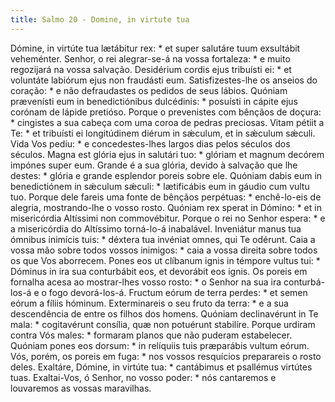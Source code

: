 ```yaml
---
title: Salmo 20 - Domine, in virtute tua
---
```


<div class="grid grid-cols-2 gap-5">
  <span class="text-justify">
    Dómine, in virtúte tua lætábitur rex: * et super salutáre tuum exsultábit
    veheménter.
  </span>
  <span class="text-justify">
    Senhor, o rei alegrar-se-á na vossa fortaleza: * e muito regozijará na vossa
    salvação.
  </span>
  <span class="text-justify">
    Desidérium cordis ejus tribuísti ei: * et voluntáte labiórum ejus non
    fraudásti eum.
  </span>
  <span class="text-justify">
    Satisfizestes-lhe os anseios do coração: * e não defraudastes os pedidos de
    seus lábios.
  </span>
  <span class="text-justify">
    Quóniam prævenísti eum in benedictiónibus dulcédinis: * posuísti in cápite
    ejus corónam de lápide pretióso.
  </span>
  <span class="text-justify">
    Porque o prevenistes com bênçãos de doçura: * cingistes a sua cabeça com uma
    coroa de pedras preciosas.
  </span>
  <span class="text-justify">
    Vitam pétiit a Te: * et tribuísti ei longitúdinem diérum in sǽculum, et in
    sǽculum sǽculi.
  </span>
  <span class="text-justify">
    Vida Vos pediu: * e concedestes-lhes largos dias pelos séculos dos séculos.
  </span>
  <span class="text-justify">
    Magna est glória ejus in salutári tuo: * glóriam et magnum decórem impónes
    super eum.
  </span>
  <span class="text-justify">
    Grande é a sua glória, devido à salvação que lhe destes: * glória e grande
    esplendor poreis sobre ele.
  </span>
  <span class="text-justify">
    Quóniam dabis eum in benedictiónem in sǽculum sǽculi: * lætificábis eum in
    gáudio cum vultu tuo.
  </span>
  <span class="text-justify">
    Porque dele fareis uma fonte de bênçãos perpétuas: * enchê-lo-eis de
    alegria, mostrando-lhe o vosso rosto.
  </span>
  <span class="text-justify">
    Quóniam rex sperat in Dómino: * et in misericórdia Altíssimi non
    commovébitur.
  </span>
  <span class="text-justify">
    Porque o rei no Senhor espera: * e a misericórdia do Altíssimo torná-lo-á
    inabalável.
  </span>
  <span class="text-justify">
    Inveniátur manus tua ómnibus inimícis tuis: * déxtera tua invéniat omnes,
    qui Te odérunt.
  </span>
  <span class="text-justify">
    Caia a vossa mão sobre todos vossos inimigos: * caia a vossa direita sobre
    todos os que Vos aborrecem.
  </span>
  <span class="text-justify">
    Pones eos ut clíbanum ignis in témpore vultus tui: * Dóminus in ira sua
    conturbábit eos, et devorábit eos ignis.
  </span>
  <span class="text-justify">
    Os poreis em fornalha acesa ao mostrar-lhes vosso rosto: * o Senhor na sua
    ira conturbá-los-á e o fogo devorá-los-á.
  </span>
  <span class="text-justify">
    Fructum eórum de terra perdes: * et semen eórum a fíliis hóminum.
  </span>
  <span class="text-justify">
    Exterminareis o seu fruto da terra: * e a sua descendência de entre os
    filhos dos homens.
  </span>
  <span class="text-justify">
    Quóniam declinavérunt in Te mala: * cogitavérunt consília, quæ non potuérunt
    stabilíre.
  </span>
  <span class="text-justify">
    Porque urdiram contra Vós males: * formaram planos que não puderam
    estabelecer.
  </span>
  <span class="text-justify">
    Quóniam pones eos dorsum: * in relíquiis tuis præparábis vultum eórum.
  </span>
  <span class="text-justify">
    Vós, porém, os poreis em fuga: * nos vossos resquícios preparareis o rosto
    deles.
  </span>
  <span class="text-justify">
    Exaltáre, Dómine, in virtúte tua: * cantábimus et psallémus virtútes tuas.
  </span>
  <span class="text-justify">
    Exaltai-Vos, ó Senhor, no vosso poder: * nós cantaremos e louvaremos as
    vossas maravilhas.
  </span>
</div>
